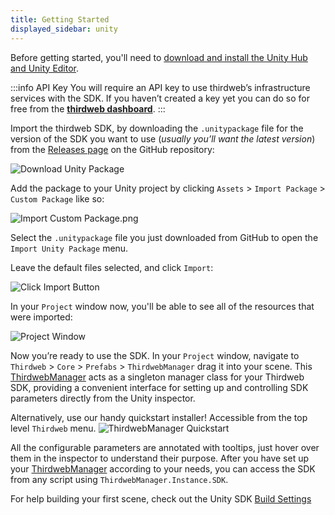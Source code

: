 ```yaml
---
title: Getting Started
displayed_sidebar: unity
---
```



Before getting started, you'll need to
[download and install the Unity Hub and Unity Editor](https://learn.unity.com/tutorial/install-the-unity-hub-and-editor).

:::info API Key
You will require an API key to use thirdweb’s infrastructure services with the SDK. If you haven’t created a key yet you can do so for free from the [**thirdweb dashboard**](https://thirdweb.com/create-api-key).
:::

Import the thirdweb SDK, by downloading the `.unitypackage` file for the version of the SDK
you want to use (_usually you’ll want the latest version_) from the
[Releases page](https://github.com/thirdweb-dev/unity-sdk/releases) on the GitHub repository:

![Download Unity Package](./assets/unitypackage.png)

Add the package to your Unity project by clicking `Assets` > `Import Package` > `Custom Package` like so:

![Import Custom Package.png](./assets/import2.png)

Select the `.unitypackage` file you just downloaded from GitHub to open the `Import Unity Package` menu.

Leave the default files selected, and click `Import`:

![Click Import Button](./assets/import3.png)

In your `Project` window now, you'll be able to see all of the resources that were imported:

![Project Window](./assets/project.png)

Now you’re ready to use the SDK. In your `Project` window, navigate to `Thirdweb` > `Core` > `Prefabs` > `ThirdwebManager` drag it into your scene. This [ThirdwebManager](./ThirdwebManager) acts as a singleton manager class for your Thirdweb SDK, providing a convenient interface for setting up and controlling SDK parameters directly from the Unity inspector.

Alternatively, use our handy quickstart installer! Accessible from the top level `Thirdweb` menu.
![ThirdwebManager Quickstart](./assets/thirdweb-unity-sdk-setup.png)

All the configurable parameters are annotated with tooltips, just hover over them in the inspector to understand their purpose. After you have set up your [ThirdwebManager](./ThirdwebManager) according to your needs, you can access the SDK from any script using `ThirdwebManager.Instance.SDK`.

For help building your first scene, check out the Unity SDK [Build Settings](https://github.com/thirdweb-dev/unity-sdk#build)
